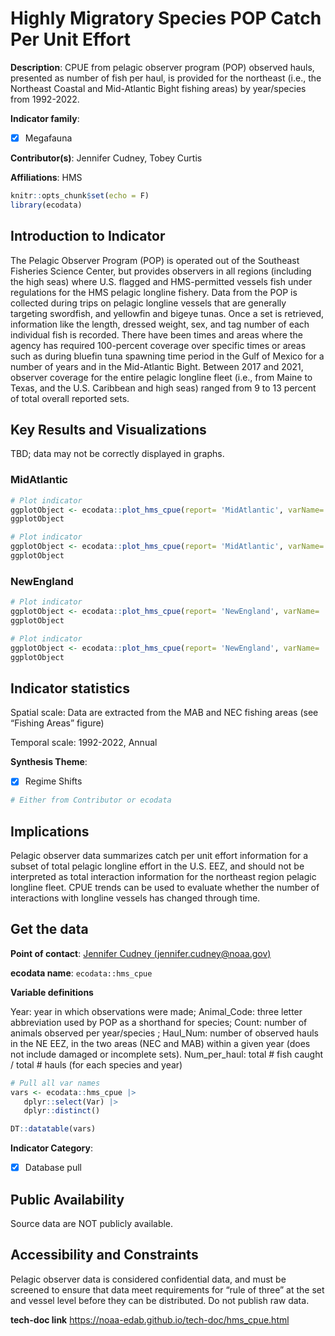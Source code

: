 # Highly Migratory Species POP Catch Per Unit Effort {#hms_cpue}

**Description**: CPUE from pelagic observer program (POP) observed hauls, presented as number of fish per haul, is provided for the northeast (i.e., the Northeast Coastal and Mid-Atlantic Bight fishing areas) by year/species from 1992-2022.

**Indicator family**: 

- [X] Megafauna


**Contributor(s)**: Jennifer Cudney, Tobey Curtis

**Affiliations**: HMS

```r
knitr::opts_chunk$set(echo = F)
library(ecodata)
```
## Introduction to Indicator
The Pelagic Observer Program (POP) is operated out of the Southeast Fisheries Science Center, but provides observers in all regions (including the high seas) where U.S. flagged and HMS-permitted vessels fish under regulations for the HMS pelagic longline fishery. Data from the POP is collected during trips on pelagic longline vessels that are generally targeting swordfish, and yellowfin and bigeye tunas. Once a set is retrieved, information like the length, dressed weight, sex, and tag number of each individual fish is recorded. There have been times and areas where the agency has required 100-percent coverage over specific times or areas such as during bluefin tuna spawning time period in the Gulf of Mexico for a number of years and in the Mid-Atlantic Bight. Between 2017 and 2021, observer coverage for the entire pelagic longline fleet (i.e., from Maine to Texas, and the U.S. Caribbean and high seas) ranged from 9 to 13 percent of total overall reported sets.

## Key Results and Visualizations
TBD; data may not be correctly displayed in graphs.

### MidAtlantic

```r
# Plot indicator
ggplotObject <- ecodata::plot_hms_cpue(report= 'MidAtlantic', varName= 'shark')
ggplotObject
```

```r
# Plot indicator
ggplotObject <- ecodata::plot_hms_cpue(report= 'MidAtlantic', varName= 'tuna')
ggplotObject
```

### NewEngland

```r
# Plot indicator
ggplotObject <- ecodata::plot_hms_cpue(report= 'NewEngland', varName= 'shark')
ggplotObject
```

```r
# Plot indicator
ggplotObject <- ecodata::plot_hms_cpue(report= 'NewEngland', varName= 'tuna')
ggplotObject
```


## Indicator statistics 
Spatial scale: Data are extracted from the MAB and NEC fishing areas (see "Fishing Areas" figure)

Temporal scale: 1992-2022, Annual

**Synthesis Theme**:

- [X] Regime Shifts


```r
# Either from Contributor or ecodata
```

## Implications
Pelagic observer data summarizes catch per unit effort information for a subset of total pelagic longline effort in the U.S. EEZ, and should not be interpreted as total interaction information for the northeast region pelagic longline fleet. CPUE trends can be used to evaluate whether the number of interactions with longline vessels has changed through time.

## Get the data

**Point of contact**: [Jennifer Cudney (jennifer.cudney@noaa.gov)](mailto:Jennifer Cudney (jennifer.cudney@noaa.gov)){.email}

**ecodata name**: `ecodata::hms_cpue`

**Variable definitions**

Year: year in which observations were made; Animal_Code: three letter abbreviation used by POP as a shorthand for species; Count: number of animals observed per year/species ; Haul_Num: number of observed hauls in the NE EEZ, in the two areas (NEC and MAB) within a given year (does not include damaged or incomplete sets). Num_per_haul: total # fish caught / total # hauls (for each species and year)

```r
# Pull all var names
vars <- ecodata::hms_cpue |>
   dplyr::select(Var) |>
   dplyr::distinct()

DT::datatable(vars)
```
**Indicator Category**:

- [X] Database pull


## Public Availability

Source data are NOT publicly available.

## Accessibility and Constraints

Pelagic observer data is considered confidential data, and must be screened to ensure that data meet requirements for "rule of three" at the set and vessel level before they can be distributed. Do not publish raw data.

**tech-doc link**
<https://noaa-edab.github.io/tech-doc/hms_cpue.html>

